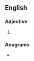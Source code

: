 ==English==

===Adjective===
{{head|en|adjective superlative form}}

# {{en-superlative of|base}}

===Anagrams===
* {{anagrams|en|a=abesst|basset|bastes|beasts|esbats}}